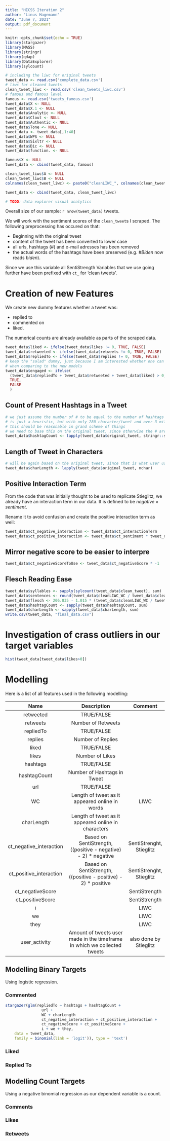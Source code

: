 ```yaml
---
title: "HICSS Iteration 2"
author: "Linus Hagemann"
date: "June 7, 2021"
output: pdf_document
---
```


```r
knitr::opts_chunk$set(echo = TRUE)
library(stargazer)
library(MASS)
library(stringr)
library(qdap)
library(DataExplorer)
library(sylcount)
```

```r
# including the liwc for original tweets
tweet_data <- read.csv('complete_data.csv')
# liwc for cleaned tweets
clean_tweet_liwc <- read.csv('clean_tweets_liwc.csv')
# famous and famous level
famous <- read.csv('tweets_famous.csv')
tweet_data$X <- NULL
tweet_data$X.1 <- NULL
tweet_data$Analytic <- NULL
tweet_data$Clout <- NULL
tweet_data$Authentic <- NULL
tweet_data$Tone <- NULL
tweet_data <- tweet_data[,1:40]
tweet_data$WPS <- NULL
tweet_data$Sixltr <- NULL
tweet_data$Dic <- NULL
tweet_data$function. <- NULL

famous$X <- NULL
tweet_data <- cbind(tweet_data, famous)

clean_tweet_liwc$A <- NULL
clean_tweet_liwc$B <- NULL
colnames(clean_tweet_liwc) <- paste0("cleanLIWC_", colnames(clean_tweet_liwc))

tweet_data <- cbind(tweet_data, clean_tweet_liwc)
```

```r
# TODO: data explorer visual analytics
```


Overall size of our sample: `r nrow(tweet_data)` tweets.

We will work with the sentiment scores of the `clean_tweet`s I scraped. The following preprocessing has occured on that:

- Beginning with the original tweet
- content of the tweet has been converted to lower case
- all urls, hashtags (#) and e-mail adresses has been removed
- the actual words of the hashtags have been preserved (e.g. *#Biden* now reads *biden*).

Since we use this variable all SentiStrength Variables that we use going further have been prefixed with `ct_` for 'clean tweets'.

# Creation of new Features

We create new dummy features whether a tweet was:

- replied to
- commented on
- liked.

The numerical counts are already available as parts of the scraped data.

```r
tweet_data$liked <- ifelse(tweet_data$likes != 0, TRUE, FALSE)
tweet_data$retweeted <- ifelse(tweet_data$retweets != 0, TRUE, FALSE)
tweet_data$repliedTo <- ifelse(tweet_data$replies != 0, TRUE, FALSE)
# keep the "salad" dummy, just because I am interested whether one can read more from it
# when comparing to the new models
tweet_data$engaged <- ifelse(
  (tweet_data$repliedTo + tweet_data$retweeted + tweet_data$liked) > 0,
  TRUE,
  FALSE
  )
```

## Count of Present Hashtags in a Tweet

```r
# we just assume the number of # to be equal to the number of hashtags
# is just a heuristic, but with only 280 character/tweet and over 3 million tweets
# this should be reasonable in grand scheme of things
# we need to base this on the original tweet, since otherwise the # are already removed
tweet_data$hashtagCount <- lapply(tweet_data$original_tweet, stringr::str_count, pattern = '#')
```

## Length of Tweet in Characters

```r
# will be again based on the original tweet, since that is what user users saw and interacted with
tweet_data$charLength <- lapply(tweet_data$original_tweet, nchar)
```

## Positive Interaction Term

From the code that was initially thought to be used to replicate Stieglitz, we already have an interaction term in our data.
It is defined to be $negative \times sentiment$.

Rename it to avoid confusion and create the positive interaction term as well:

```r
tweet_data$ct_negative_interaction <- tweet_data$ct_interactionTerm
tweet_data$ct_positive_interaction <- tweet_data$ct_sentiment * tweet_data$ct_positiveScore
```

## Mirror negative score to be easier to interpre

```r
tweet_data$ct_negativeScoreToUse <- tweet_data$ct_negativeScore * -1
```

## Flesch Reading Ease

```r
tweet_data$syllables <- sapply(sylcount(tweet_data$clean_tweet), sum)
tweet_data$sentences <- round(tweet_data$cleanLIWC_WC / tweet_data$cleanLIWC_WPS)
tweet_data$flesch <- 206.835 - 1.015 * (tweet_data$cleanLIWC_WC / tweet_data$sentences) - 84.6 * (tweet_data$syllables / tweet_data$cleanLIWC_WC)
tweet_data$hashtagCount <- sapply(tweet_data$hashtagCount, sum)
tweet_data$charLength <- sapply(tweet_data$charLength, sum)
write.csv(tweet_data, "final_data.csv")
```


# Investigation of crass outliers in our target variables

```r
hist(tweet_data[tweet_data$likes>0])
```


# Modelling

Here is a list of all features used in the following modelling:

|           Name          |                                Description                               |          Comment         |
|:-----------------------:|:------------------------------------------------------------------------:|:------------------------:|
|        retweeted        |                                TRUE/FALSE                                |                          |
|         retweets        |                            Number of Retweets                            |                          |
|        repliedTo        |                                TRUE/FALSE                                |                          |
|         replies         |                             Number of Replies                            |                          |
|          liked          |                                TRUE/FALSE                                |                          |
|          likes          |                              Number of Likes                             |                          |
|         hashtags        |                                TRUE/FALSE                                |                          |
|       hashtagCount      |                        Number of Hashtags in Tweet                       |                          |
|           url           |                                TRUE/FALSE                                |                          |
|            WC           |              Length of tweet as it appeared online in words              |           LIWC           |
|        charLength       |            Length of tweet as it appeared online in characters           |                          |
| ct_negative_interaction |      Based on SentiStrength, ((positive - negative) - 2) * negative      | SentiStrenght, Stieglitz |
| ct_positive_interaction |      Based on SentiStrength, ((positive - positive) - 2) * positive      | SentiStrenght, Stieglitz |
|     ct_negativeScore    |                                                                          |       SentiStrength      |
|     ct_positiveScore    |                                                                          |       SentiStrength      |
|            i            |                                                                          |           LIWC           |
|            we           |                                                                          |           LIWC           |
|           they          |                                                                          |           LIWC           |
|      user_activity      | Amount of tweets user made in the timeframe in which we collected tweets |  also done by Stieglitz  |


## Modelling Binary Targets

Using logistic regression.

### Commented

```r
stargazer(glm(repliedTo ~ hashtags + hashtagCount + 
                url + 
                WC + charLength
                ct_negative_interaction + ct_positive_interaction +
                ct_negativeScore + ct_positiveScore +
                i + we + they,
    data = tweet_data,
    family = binomial(link = 'logit')), type = 'text')
```

### Liked

### Replied To


## Modelling Count Targets

Using a negative binomial regression as our dependent variable is a count.

### Comments

### Likes

### Retweets

